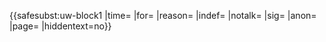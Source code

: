 {{<includeonly>safesubst:</includeonly>uw-block1
|time={{{time|}}}
|for={{{for|}}}
|reason={{{reason|多次上传违反[[WP:NFCC|非自由图像使用准则]]的图像}}}
|indef={{{indef|}}}
|notalk={{{notalk|}}}
|sig={{{sig|}}}
|anon={{{anon|}}}
|page={{{page|}}}
|hiddentext=no}}<!-- Template:uw-bioblock --><noinclude>
{{Block notice|Twinkle=no}}
</noinclude>